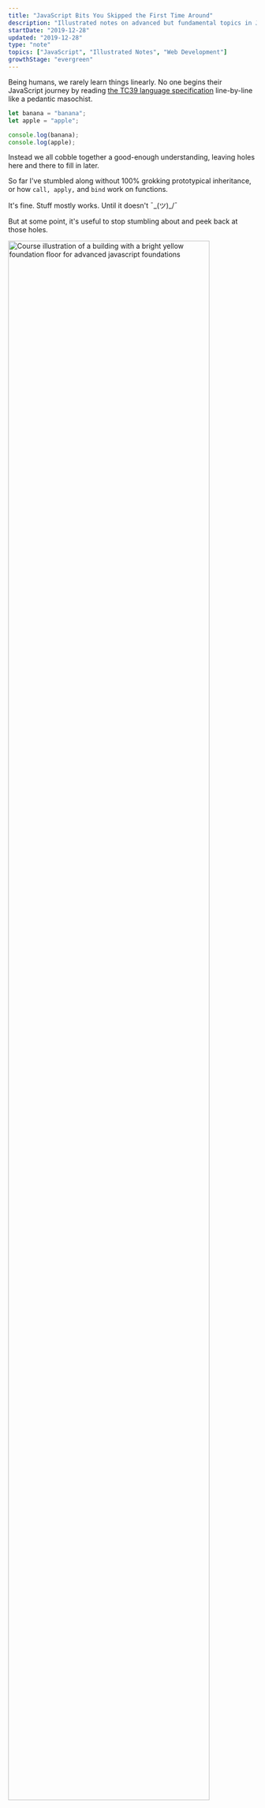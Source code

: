 ```yaml
---
title: "JavaScript Bits You Skipped the First Time Around"
description: "Illustrated notes on advanced but fundamental topics in JavaScript"
startDate: "2019-12-28"
updated: "2019-12-28"
type: "note"
topics: ["JavaScript", "Illustrated Notes", "Web Development"]
growthStage: "evergreen"
---
```


<BasicImage
    width="800px"
    src="https://res.cloudinary.com/dg3gyk0gu/image/upload/c_scale,w_700/v1580828081/maggieappleton.com/egghead-course-notes/advancedjs-notes/AdvancedJS_1_2x.png"
    alt="Advanced JavaScript Fundamentals"
/>

<IntroParagraph>

Being humans, we rarely learn things linearly. No one begins their JavaScript journey by reading [the TC39 language specification](https://www.ecma-international.org/ecma-262/5.1/) line-by-line like a pedantic masochist.

</IntroParagraph>

```javascript
let banana = "banana";
let apple = "apple";

console.log(banana);
console.log(apple);
```

Instead we all cobble together a good-enough understanding, leaving holes here and there to fill in later.

So far I've stumbled along without 100% grokking prototypical inheritance, or how `call, apply,` and `bind` work on functions.

It's fine. Stuff mostly works. Until it doesn't ¯\_(ツ)\_/¯

But at some point, it's useful to stop stumbling about and peek back at those holes.

<a noTip href="https://egghead.io/courses/advanced-javascript-foundations">
    <img
        width="90%"
        alt="Course illustration of a building with a bright yellow foundation floor for advanced javascript foundations"
        src="https://og-image-egghead-course.now.sh/advanced-javascript-foundations"
    />
</a>

<p>
    <a href="https://twitter.com/iamtylerwclark">Tyler Clark</a>'s egghead
    course on{" "}
    <a href="https://egghead.io/courses/advanced-javascript-foundations">
        Advanced JavaScript Foundations
    </a>{" "}
    that was exactly that hole-filling opportunity for me.
</p>

<p>As usual, I drew some notes...</p>

<br />

<BasicImage
    width="860px"
    src="https://res.cloudinary.com/dg3gyk0gu/image/upload/v1580828081/maggieappleton.com/egghead-course-notes/advancedjs-notes/AdvancedJS_2_2x.png"
    alt="Advanced JavaScript foundations"
/>

<BasicImage
    width="860px"
    src="https://res.cloudinary.com/dg3gyk0gu/image/upload/v1580828082/maggieappleton.com/egghead-course-notes/advancedjs-notes/AdvancedJS_3_2x.png"
    alt="Advanced JavaScript foundations"
/>

<BasicImage
    width="860px"
    src="https://res.cloudinary.com/dg3gyk0gu/image/upload/v1580828081/maggieappleton.com/egghead-course-notes/advancedjs-notes/AdvancedJS_4_2x.png"
    alt="Advanced JavaScript foundations"
/>

<BasicImage
    width="860px"
    src="https://res.cloudinary.com/dg3gyk0gu/image/upload/v1580828081/maggieappleton.com/egghead-course-notes/advancedjs-notes/AdvancedJS_5.png"
    alt="Advanced JavaScript foundations"
/>

#### Want more illustrated notes on web development?

Take a look at [[Javascript's ...spread Operator]], [[Building Custom React Hooks]] or [[Fixing Common Git Mistakes]]
